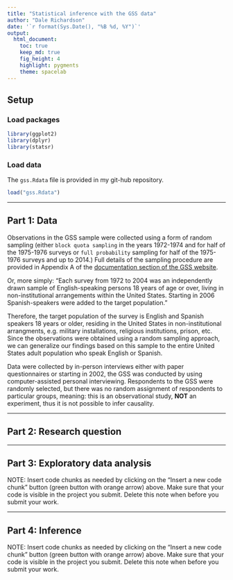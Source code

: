 ```yaml
---
title: "Statistical inference with the GSS data"
author: "Dale Richardson"
date: '`r format(Sys.Date(), "%B %d, %Y")`'
output: 
  html_document:
    toc: true
    keep_md: true
    fig_height: 4
    highlight: pygments
    theme: spacelab
---
```


## Setup

### Load packages

```r
library(ggplot2)
library(dplyr)
library(statsr)
```

### Load data

The `gss.Rdata` file is provided in my git-hub repository. 

```r
load("gss.Rdata")
```



* * *

## Part 1: Data

Observations in the GSS sample were collected using a form of random sampling (either `block quota sampling` in the years 1972-1974 and for half of the 1975-1976 surveys or `full probability` sampling for half of the 1975-1976 surveys and up to 2014.) Full details of the sampling procedure are provided in Appendix A of the [documentation section of the GSS website](http://gss.norc.org/Get-Documentation). 

Or, more simply: "Each survey from 1972 to 2004 was an independently drawn sample of English-speaking persons 18 years of age or over, living in non-institutional arrangements within the United States. Starting in 2006 Spanish-speakers were added to the target population."

Therefore, the target population of the survey is English and Spanish speakers 18 years or older, residing in the United States in non-institutional arrangments, e.g. military installations, religious institutions, prison, etc. Since the observations were obtained using a random sampling approach, we can generalize our findings based on this sample to the entire United States adult population who speak English or Spanish.

Data were collected by in-person interviews either with paper questionnaires or starting in 2002, the GSS was conducted by using computer-assisted personal interviewing. Respondents to the GSS were randomly selected, but there was no random assignment of respondents to particular groups, meaning: this is an observational study, **NOT** an experiment, thus it is not possible to infer causality. 


* * *

## Part 2: Research question



* * *

## Part 3: Exploratory data analysis

NOTE: Insert code chunks as needed by clicking on the "Insert a new code chunk" 
button (green button with orange arrow) above. Make sure that your code is visible
in the project you submit. Delete this note when before you submit your work.

* * *

## Part 4: Inference

NOTE: Insert code chunks as needed by clicking on the "Insert a new code chunk" 
button (green button with orange arrow) above. Make sure that your code is visible
in the project you submit. Delete this note when before you submit your work.